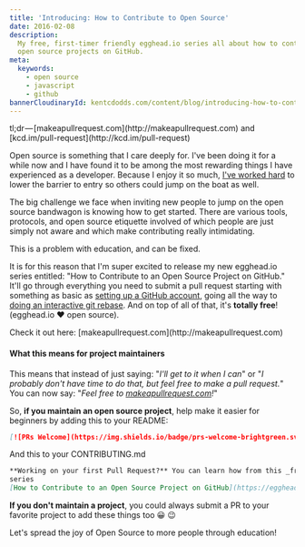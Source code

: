 ```yaml
---
title: 'Introducing: How to Contribute to Open Source'
date: 2016-02-08
description:
  My free, first-timer friendly egghead.io series all about how to contribute to
  open source projects on GitHub.
meta:
  keywords:
    - open source
    - javascript
    - github
bannerCloudinaryId: kentcdodds.com/content/blog/introducing-how-to-contribute-to-open-source/banner
---
```


<callout-info>
	tl;dr — [makeapullrequest.com](http://makeapullrequest.com) and
	[kcd.im/pull-request](http://kcd.im/pull-request)
</callout-info>

Open source is something that I care deeply for. I've been doing it for a while
now and I have found it to be among the most rewarding things I have experienced
as a developer. Because I enjoy it so much,
[I've worked hard](/blog/first-timers-only) to lower the barrier to entry so
others could jump on the boat as well.

The big challenge we face when inviting new people to jump on the open source
bandwagon is knowing how to get started. There are various tools, protocols, and
open source etiquette involved of which people are just simply not aware and
which make contributing really intimidating.

<callout-info>This is a problem with education, and can be fixed.</callout-info>

It is for this reason that I'm super excited to release my new egghead.io series
entitled: "How to Contribute to an Open Source Project on GitHub." It'll go
through everything you need to submit a pull request starting with something as
basic as
[setting up a GitHub account](https://egghead.io/lessons/javascript-introduction-to-github?series=how-to-contribute-to-an-open-source-project-on-github),
going all the way to
[doing an interactive git rebase](https://egghead.io/lessons/javascript-how-to-squash-multiple-git-commits?series=how-to-contribute-to-an-open-source-project-on-github).
And on top of all of that, it's **totally free**! (egghead.io ♥️ open source).

<callout-success>
	Check it out here: [makeapullrequest.com](http://makeapullrequest.com)
</callout-success>

#### What this means for project maintainers

This means that instead of just saying: "_I'll get to it when I can_" or "_I
probably don't have time to do that, but feel free to make a pull request._" You
can now say: "_Feel free to
[makeapullrequest.com](http://makeapullrequest.com)!_"

So, **if you maintain an open source project**, help make it easier for
beginners by adding this to your README:

```md
[![PRs Welcome](https://img.shields.io/badge/prs-welcome-brightgreen.svg?style=flat-square)](http://makeapullrequest.com)
```

And this to your CONTRIBUTING.md

```md
**Working on your first Pull Request?** You can learn how from this _free_
series
[How to Contribute to an Open Source Project on GitHub](https://egghead.io/series/how-to-contribute-to-an-open-source-project-on-github)
```

**If you don't maintain a project**, you could always submit a PR to your
favorite project to add these things too 😀 😉

Let's spread the joy of Open Source to more people through education!
